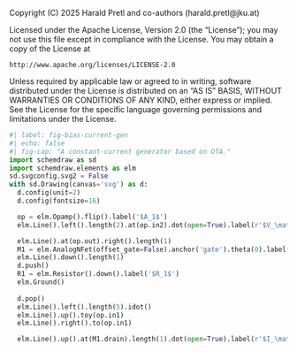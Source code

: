 ::: {.content-hidden}
Copyright (C) 2025 Harald Pretl and co-authors (harald.pretl@jku.at)

Licensed under the Apache License, Version 2.0 (the "License");
you may not use this file except in compliance with the License.
You may obtain a copy of the License at

    http://www.apache.org/licenses/LICENSE-2.0

Unless required by applicable law or agreed to in writing, software
distributed under the License is distributed on an "AS IS" BASIS,
WITHOUT WARRANTIES OR CONDITIONS OF ANY KIND, either express or implied.
See the License for the specific language governing permissions and
limitations under the License.
:::

```python
#| label: fig-bias-current-gen
#| echo: false
#| fig-cap: "A constant-current generator based on OTA."
import schemdraw as sd
import schemdraw.elements as elm
sd.svgconfig.svg2 = False
with sd.Drawing(canvas='svg') as d:
  d.config(unit=2)
  d.config(fontsize=16)

  op = elm.Opamp().flip().label('$A_1$')
  elm.Line().left().length(2).at(op.in2).dot(open=True).label(r'$V_\mathrm{ref}$', 'left')

  elm.Line().at(op.out).right().length(1)
  M1 = elm.AnalogNFet(offset_gate=False).anchor('gate').theta(0).label(r'$M_1$', ofst=-1.5).reverse()
  elm.Line().down().length(1)
  d.push()
  R1 = elm.Resistor().down().label('$R_1$')
  elm.Ground()
  
  d.pop()
  elm.Line().left().length(5).idot()
  elm.Line().up().toy(op.in1)
  elm.Line().right().to(op.in1)

  elm.Line().up().at(M1.drain).length(1).dot(open=True).label(r'$I_\mathrm{bias}$', 'right')
```
